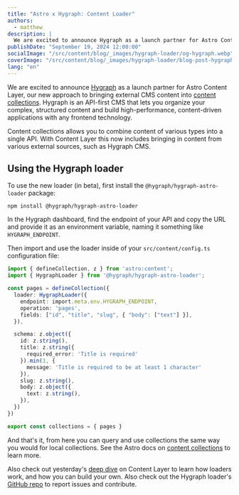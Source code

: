 ```yaml
---
title: "Astro x Hygraph: Content Loader"
authors:
  - matthew
description: |
  We are excited to announce Hygraph as a launch partner for Astro Content Layer.
publishDate: "September 19, 2024 12:00:00"
socialImage: "/src/content/blog/_images/hygraph-loader/og-hygraph.webp"
coverImage: "/src/content/blog/_images/hygraph-loader/blog-post-hygraph.webp"
lang: "en"
---
```



We are excited to announce [Hygraph](https://hygraph.com/) as a launch partner for Astro Content Layer, our new approach to bringing external CMS content into [content collections](https://docs.astro.build/en/guides/content-collections/). Hygraph is an API-first CMS that lets you organize your complex, structured content and build high-performance, content-driven applications with any frontend technology.

Content collections allows you to combine content of various types into a single API. With Content Layer this now includes bringing in content from various external sources, such as Hygraph CMS.

## Using the Hygraph loader

To use the new loader (in beta), first install the `@hygraph/hygraph-astro-loader` package:

```shell
npm install @hygraph/hygraph-astro-loader
```

In the Hygraph dashboard, find the endpoint of your API and copy the URL and provide it as an environment variable, naming it something like `HYGRAPH_ENDPOINT`.

Then import and use the loader inside of your `src/content/config.ts` configuration file:

```ts
import { defineCollection, z } from 'astro:content';
import { HygraphLoader } from '@hygraph/hygraph-astro-loader';

const pages = defineCollection({
  loader: HygraphLoader({
    endpoint: import.meta.env.HYGRAPH_ENDPOINT,
    operation: 'pages',
    fields: ["id", "title", "slug", { "body": ["text"] }],
  }),

  schema: z.object({
    id: z.string(),
    title: z.string({
      required_error: 'Title is required'
    }).min(1, {
      message: 'Title is required to be at least 1 character'
    }),
    slug: z.string(),
    body: z.object({
      text: z.string(),
    }),
  })
})

export const collections = { pages }
```

And that's it, from here you can query and use collections the same way you would for local collections. See the Astro docs on [content collections](https://docs.astro.build/en/guides/content-collections/) to learn more.

Also check out yesterday's [deep dive](/blog/content-layer-deep-dive/) on Content Layer to learn how loaders work, and how you can build your own. Also check out the Hygraph loader's [GitHub repo](https://github.com/hygraph/hygraph-astro-loader) to report issues and contribute.

